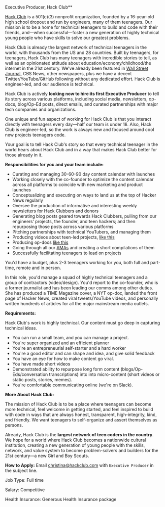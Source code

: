 Executive Producer, Hack Club**

[Hack Club](https://hackclub.com/) is a 501(c)(3) nonprofit organization, founded by a 16-year-old high school dropout and run by engineers, many of them teenagers. Our mission is to be a home for technical teenagers to build and code with their friends, and—when successful—foster a new generation of highly technical young people who have skills to solve our greatest problems.

Hack Club is already the largest network of technical teenagers in the world, with thousands from the US and 28 countries. Built by teenagers, for teenagers, Hack Club has many teenagers with incredible stories to tell, as well as an opinionated attitude about education/economy/childhood/the internet in the 21st century. We've already been featured in [Wall Street Journal](https://hack.af/wsj), CBS News, other newspapers, plus we have a decent Twitter/YouTube/GitHub following without any dedicated effort. Hack Club is engineer-led, and our audience is technical.

Hack Club is actively **looking now to hire its first Executive Producer** to tell its story across various platforms, including social media, newsletters, op-docs, blog/Op-Ed posts, direct emails, and curated partnerships with major tech companies and organizations.

One unique and fun aspect of working for Hack Club is that you interact directly with teenagers every day—half our team is under 18. Also, Hack Club is engineer-led, so the work is always new and focused around cool new projects teenagers code.

Your goal is to tell Hack Club's story so that every technical teenager in the world hears about Hack Club and in a way that makes Hack Club better for those already in it.


**Responsibilities for you and your team include:**

- Curating and managing 30-60-90 day content calendar with launches
- Working closely with the co-founder to optimize the content calendar across all platforms to coincide with new marketing and product launches
- Conceptualizing and executing on ways to land us at the top of Hacker News regularly
- Oversee the production of informative and interesting weekly newsletters for Hack Clubbers and donors
- Generating blog posts geared towards Hack Clubbers, pulling from our engineers' projects, the founder, and teen hackers; and then repurposing those posts across various platforms
- Pitching partnerships with technical YouTubers, and managing them
- Producing videos about teen-led projects, [like this](https://youtu.be/PCM_-c_j98Y)
- Producing op-docs [like this](https://hack.af/zephyrdoc)
- Going through all our [AMAs](https://hackclub.com/amas) and creating a short compilations of them
- Successfully facilitating teenagers to lead on projects

You'd have a budget, plus 2-3 teenagers working for you, both full and part-time, remote and in person.

In this role, you'd manage a squad of highly technical teenagers and a group of contractors (video/design). You'd report to the co-founder, who is a former journalist and has been leading our comms among other duties. She has produced a TIME Magazine cover, a NYT op-doc, landed the front page of Hacker News, created viral tweets/YouTube videos, and personally written hundreds of articles for all the major mainstream media outlets.

**Requirements:**

Hack Club's work is highly technical. Our content must go deep in capturing technical ideas.

- You can run a small team, and you can manage a project.
- You're super organized and an efficient planner
- You're an entrepreneurial self-starter and a hard worker
- You're a good editor and can shape and idea, and give solid feedback
- You have an eye for how to make content go viral.
- You have made short videos 
- Demonstrated ability to repurpose long form content (blogs/Op-Eds/conversation transcriptions) into into micro-content (short videos or static posts, stories, memes).
- You're comfortable communicating online (we're on Slack).

**More About Hack Club:**

The mission of Hack Club is to be a place where teenagers can become more technical, feel welcome in getting started, and feel inspired to build with code in ways that are always honest, transparent, high-integrity, kind, and friendly. We want teenagers to self-organize and assert themselves as persons.

Already, Hack Club is the **largest network of teen coders in the country**. We hope for a world where Hack Club becomes a nationwide cultural institution, creating a new generation of young people with the skills, network, and value system to become problem-solvers and builders for the 21st century—a new Girl and Boy Scouts.

**How to Apply:** Email christina@hackclub.com with `Executive Producer` in the subject line.

Job Type: Full time

Salary: Competitive

Health Insurance: Generous Health Insurance package
